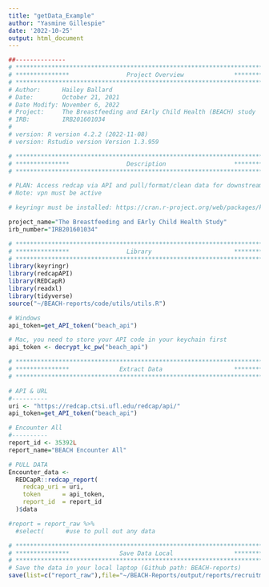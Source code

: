```yaml
---
title: "getData_Example"
author: "Yasmine Gillespie"
date: '2022-10-25'
output: html_document
---
```


```r
##--------------
# **************************************************************************** #
# ***************                Project Overview              *************** #
# **************************************************************************** #
# Author:      Hailey Ballard
# Date:        October 21, 2021
# Date Modify: November 6, 2022
# Project:     The Breastfeeding and EArly Child Health (BEACH) study
# IRB:         IRB201601034
#
# version: R version 4.2.2 (2022-11-08)
# version: Rstudio version Version 1.3.959

# **************************************************************************** #
# ***************                Description                   *************** #
# **************************************************************************** #

# PLAN: Access redcap via API and pull/format/clean data for downstream analysis.
# Note: vpn must be active

# keyringr must be installed: https://cran.r-project.org/web/packages/keyringr/vignettes/Avoiding_plain_text_passwords_in_R_with_keyringr.html

project_name="The Breastfeeding and EArly Child Health Study"
irb_number="IRB201601034"

```


```r
# **************************************************************************** #
# ***************                Library                       *************** #
# **************************************************************************** #
library(keyringr)
library(redcapAPI)
library(REDCapR)
library(readxl)
library(tidyverse)
source("~/BEACH-reports/code/utils/utils.R")

```

```r
# Windows
api_token=get_API_token("beach_api")
```

```r
# Mac, you need to store your API code in your keychain first
api_token <- decrypt_kc_pw("beach_api")
```

```r

# **************************************************************************** #
# ***************              Extract Data                    *************** #
# **************************************************************************** #

# API & URL
#----------
uri <- "https://redcap.ctsi.ufl.edu/redcap/api/"
api_token=get_API_token("beach_api")

# Encounter All
#----------
report_id <- 35392L
report_name="BEACH Encounter All"

# PULL DATA
Encounter_data <-
  REDCapR::redcap_report(
    redcap_uri = uri,
    token      = api_token,
    report_id  = report_id
  )$data 

#report = report_raw %>%
  #select(      #use to pull out any data

```

```r
# **************************************************************************** #
# ***************              Save Data Local                 *************** #
# **************************************************************************** #
# Save the data in your local laptop (Github path: BEACH-reports)
save(list=c("report_raw"),file="~/BEACH-Reports/output/reports/recruitment/all_encounters_raw.RData")
```
